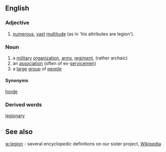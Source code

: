 == English ==

=== Adjective ===

# [[numerous]], [[vast]] [[multitude]] (as in 'his attributes are legion').

=== Noun ===
# a  [[military]] [[organization]], [[army]], [[regiment]], (rather archaic)
# an [[association]] (often of ex-[[servicemen]])
# a [[large]] [[group]] of [[people]]

==== Synonyms ====

[[horde]]

=== Derived words ===

[[legionary]]

== See also ==

[[w:legion]] - several encyclopedic definitions on our sister project, [[Wikipedia]]